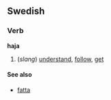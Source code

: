 ==Swedish==
===Verb===
'''haja''' 

#(''slang'') [[understand]], [[follow]], [[get]] 

====See also====
*[[fatta]]